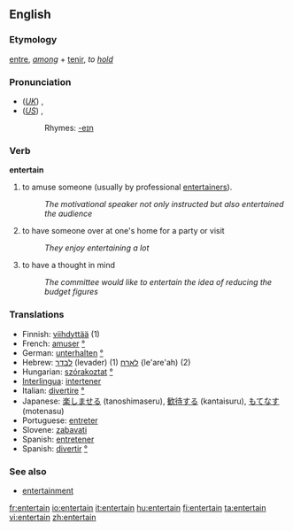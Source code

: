 ==English==

===Etymology===
{{OF.}} [[entre]], ''[[among]]'' + [[tenir]], ''to [[hold]]''

===Pronunciation===
*(''[[Received Pronunciation|UK]]'') {{IPA|/ˌɛntəˈteɪn/}}, {{SAMPA|/%Ent@"teIn/}}
*(''[[General American|US]]'') {{IPA|/ˌɛntɚˈteɪn/}}, {{SAMPA|/%Ent@`"teIn/}}
*:Rhymes: [[Rhymes:English:-eɪn|-eɪn]]

===Verb===
'''entertain'''

# to amuse someone (usually by professional [[entertainer]]s).
#:''The motivational speaker not only instructed but also entertained the audience''
# to have someone over at one's home for a party or visit
#:''They enjoy entertaining a lot''
# to have a thought in mind
#:''The committee would like to entertain the idea  of reducing the budget figures''

===Translations===
*Finnish: [[viihdyttää]] (1)
*French: [[amuser]] [[:fr:amuser|°]]
*German: [[unterhalten]] [[:de:unterhalten|°]]
*Hebrew: [[לבדר]] (levader) (1) [[לארח]] {le'are'ah) (2)
*Hungarian: [[szórakoztat]] [[:hu:szórakoztat|°]]
*[[Interlingua]]: [[intertener]]
*Italian: [[divertire]] [[:it:divertire|°]]
*Japanese: [[楽しませる]] (tanoshimaseru), [[歓待する]] (kantaisuru), [[もてなす]] (motenasu)
*Portuguese: [[entreter]]
*Slovene: [[zabavati]]
*Spanish: [[entretener]]
*Spanish: [[divertir]] [[:es:divertir|°]]

===See also===
*[[entertainment]]

[[fr:entertain]]
[[io:entertain]]
[[it:entertain]]
[[hu:entertain]]
[[fi:entertain]]
[[ta:entertain]]
[[vi:entertain]]
[[zh:entertain]]